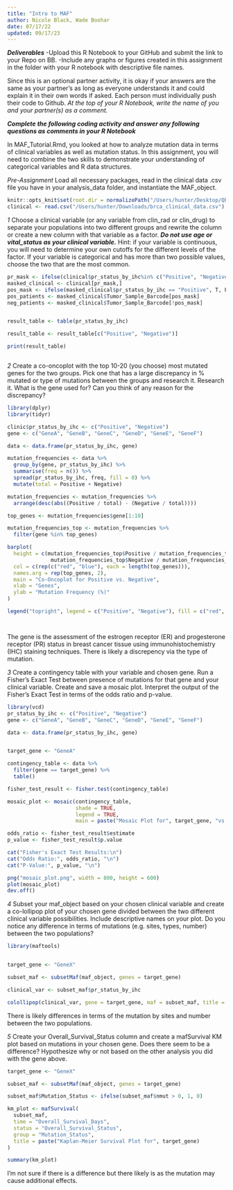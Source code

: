 ```yaml
---
title: "Intro to MAF"
author: Nicole Black, Wade Boohar
date: 07/17/22
updated: 09/17/23
---
```


***Deliverables***
-Upload this R Notebook to your GitHub and submit the link to your Repo on BB.
-Include any graphs or figures created in this assignment in the folder with your R notebook with descriptive file names.

Since this is an optional partner activity, it is okay if your answers are the same as your partner’s as long as everyone understands it and could explain it in their own words if asked. Each person must individually push their code to Github. *At the top of your R Notebook, write the name of you and your partner(s) as a comment.*

***Complete the following coding activity and answer any following questions as comments in your R Notebook***

In MAF_Tutorial.Rmd, you looked at how to analyze mutation data in terms of clinical variables as well as mutation status. In this assignment, you will need to combine the two skills to demonstrate your understanding of categorical variables and R data structures.

*Pre-Assignment*
Load all necessary packages, read in the clinical data .csv file you have in your analysis_data folder, and instantiate the MAF_object.
```r
knitr::opts_knit$set(root.dir = normalizePath("/Users/hunter/Desktop/QBio_490_HunterN/analysis_data"))
clinical <- read.csv("/Users/hunter/Downloads/brca_clinical_data.csv")
```


*1*
Choose a clinical variable (or any variable from clin_rad or clin_drug) to separate your populations into two different groups and rewrite the column or create a new column with that variable as a factor. ***Do not use age or vital_status as your clinical variable.*** Hint: if your variable is continuous, you will need to determine your own cutoffs for the different levels of the factor. If your variable is categorical and has more than two possible values, choose the two that are the most common.
```r

pr_mask <- ifelse(clinical$pr_status_by_ihc%in% c("Positive", "Negative"), T, F)
masked_clinical <- clinical[pr_mask,]
pos_mask <- ifelse(masked_clinical$pr_status_by_ihc == "Positive", T, F)
pos_patients <- masked_clinical$Tumor_Sample_Barcode[pos_mask]
neg_patients <- masked_clinical$Tumor_Sample_Barcode[!pos_mask]


result_table <- table(pr_status_by_ihc)

result_table <- result_table[c("Positive", "Negative")]

print(result_table)



```   

*2*
Create a co-oncoplot with the top 10-20 (you choose) most mutated genes for the two groups. Pick one that has a large discrepancy in % mutated or type of mutations between the groups and research it. 
Research it. What is the gene used for? Can you think of any reason for the discrepancy?
```r
library(dplyr)
library(tidyr)

clinic$pr_status_by_ihc <- c("Positive", "Negative")
gene <- c("GeneA", "GeneB", "GeneC", "GeneD", "GeneE", "GeneF")

data <- data.frame(pr_status_by_ihc, gene)

mutation_frequencies <- data %>%
  group_by(gene, pr_status_by_ihc) %>%
  summarise(freq = n()) %>%
  spread(pr_status_by_ihc, freq, fill = 0) %>%
  mutate(total = Positive + Negative)

mutation_frequencies <- mutation_frequencies %>%
  arrange(desc(abs((Positive / total) - (Negative / total))))

top_genes <- mutation_frequencies$gene[1:10] 

mutation_frequencies_top <- mutation_frequencies %>%
  filter(gene %in% top_genes)

barplot(
  height = c(mutation_frequencies_top$Positive / mutation_frequencies_top$total * 100, 
              mutation_frequencies_top$Negative / mutation_frequencies_top$total * 100),
  col = c(rep(c("red", "blue"), each = length(top_genes))),
  names.arg = rep(top_genes, 2), 
  main = "Co-Oncoplot for Positive vs. Negative",
  xlab = "Genes",
  ylab = "Mutation Frequency (%)"
)

legend("topright", legend = c("Positive", "Negative"), fill = c("red", "blue"))




```
The gene is the assessment of the estrogen receptor (ER) and progesterone receptor (PR) status in breast cancer tissue using immunohistochemistry (IHC) staining techniques. There is likely a discrepency via the type of mutation.

*3*
Create a contingency table with your variable and chosen gene. Run a Fisher’s Exact Test between presence of mutations for that gene and your clinical variable. Create and save a mosaic plot. 
Interpret the output of the Fisher’s Exact Test in terms of the odds ratio and p-value.
```r
library(vcd)
pr_status_by_ihc <- c("Positive", "Negative")
gene <- c("GeneA", "GeneB", "GeneC", "GeneD", "GeneE", "GeneF")

data <- data.frame(pr_status_by_ihc, gene)


target_gene <- "GeneA"

contingency_table <- data %>%
  filter(gene == target_gene) %>%
  table()

fisher_test_result <- fisher.test(contingency_table)

mosaic_plot <- mosaic(contingency_table,
                      shade = TRUE,
                      legend = TRUE,
                      main = paste("Mosaic Plot for", target_gene, "vs. pr_status_by_ihc"))

odds_ratio <- fisher_test_result$estimate
p_value <- fisher_test_result$p.value

cat("Fisher's Exact Test Results:\n")
cat("Odds Ratio:", odds_ratio, "\n")
cat("P-Value:", p_value, "\n")

png("mosaic_plot.png", width = 800, height = 600)
plot(mosaic_plot)
dev.off()

```


*4*
Subset your maf_object based on your chosen clinical variable and create a co-lollipop plot of your chosen gene divided between the two different clinical variable possibilities. Include descriptive names on your plot.
Do you notice any difference in terms of mutations (e.g. sites, types, number) between the two populations?
```r
library(maftools)


target_gene <- "GeneX"

subset_maf <- subsetMaf(maf_object, genes = target_gene)

clinical_var <- subset_maf$pr_status_by_ihc 

colollipop(clinical_var, gene = target_gene, maf = subset_maf, title = "Co-Lollipop Plot")


```
There is likely differences in terms of the mutation by sites and number between the two populations.

*5*
Create your Overall_Survival_Status column and create a mafSurvival KM plot based on mutations in your chosen gene.
Does there seem to be a difference? Hypothesize why or not based on the other analysis you did with the gene above.
```r
target_gene <- "GeneX"

subset_maf <- subsetMaf(maf_object, genes = target_gene)

subset_maf$Mutation_Status <- ifelse(subset_maf$nmut > 0, 1, 0)

km_plot <- mafSurvival(
  subset_maf,
  time = "Overall_Survival_Days", 
  status = "Overall_Survival_Status", 
  group = "Mutation_Status",
  title = paste("Kaplan-Meier Survival Plot for", target_gene)
)

summary(km_plot)

```
I'm not sure if there is a difference but there likely is as the mutation may cause additional effects. 